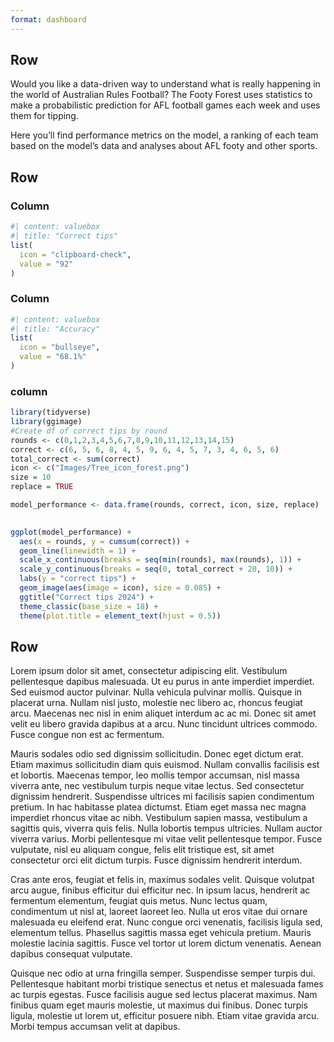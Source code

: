 ```yaml
---
format: dashboard
---
```

## Row 

Would you like a data-driven way to understand what is really happening in the world of Australian Rules Football? The Footy Forest uses statistics to make a probabilistic prediction for AFL football games each week and uses them for tipping.  

Here you'll find performance metrics on the model, a ranking of each team based on the model's data and analyses about AFL footy and other sports. 


## Row

### Column

```r
#| content: valuebox
#| title: "Correct tips"
list(
  icon = "clipboard-check",
  value = "92"
)

```


### Column 

```r
#| content: valuebox
#| title: "Accuracy"
list(
  icon = "bullseye", 
  value = "68.1%"
)

```


### column



```r
library(tidyverse)
library(ggimage)
#Create df of correct tips by round
rounds <- c(0,1,2,3,4,5,6,7,8,9,10,11,12,13,14,15)
correct <- c(6, 5, 6, 8, 4, 5, 9, 6, 4, 5, 7, 3, 4, 6, 5, 6)
total_correct <- sum(correct)
icon <- c("Images/Tree_icon_forest.png")
size = 10 
replace = TRUE

model_performance <- data.frame(rounds, correct, icon, size, replace)
  

ggplot(model_performance) +
  aes(x = rounds, y = cumsum(correct)) +
  geom_line(linewidth = 1) +
  scale_x_continuous(breaks = seq(min(rounds), max(rounds), 1)) +
  scale_y_continuous(breaks = seq(0, total_correct + 20, 10)) +
  labs(y = "correct tips") +
  geom_image(aes(image = icon), size = 0.085) +
  ggtitle("Correct tips 2024") +
  theme_classic(base_size = 18) +
  theme(plot.title = element_text(hjust = 0.5))


```



## Row

Lorem ipsum dolor sit amet, consectetur adipiscing elit. Vestibulum pellentesque dapibus malesuada. Ut eu purus in ante imperdiet imperdiet. Sed euismod auctor pulvinar. Nulla vehicula pulvinar mollis. Quisque in placerat urna. Nullam nisl justo, molestie nec libero ac, rhoncus feugiat arcu. Maecenas nec nisl in enim aliquet interdum ac ac mi. Donec sit amet velit eu libero gravida dapibus at a arcu. Nunc tincidunt ultrices commodo. Fusce congue non est ac fermentum.

Mauris sodales odio sed dignissim sollicitudin. Donec eget dictum erat. Etiam maximus sollicitudin diam quis euismod. Nullam convallis facilisis est et lobortis. Maecenas tempor, leo mollis tempor accumsan, nisl massa viverra ante, nec vestibulum turpis neque vitae lectus. Sed consectetur dignissim hendrerit. Suspendisse ultrices mi facilisis sapien condimentum pretium. In hac habitasse platea dictumst. Etiam eget massa nec magna imperdiet rhoncus vitae ac nibh. Vestibulum sapien massa, vestibulum a sagittis quis, viverra quis felis. Nulla lobortis tempus ultricies. Nullam auctor viverra varius. Morbi pellentesque mi vitae velit pellentesque tempor. Fusce vulputate, nisl eu aliquam congue, felis elit tristique est, sit amet consectetur orci elit dictum turpis. Fusce dignissim hendrerit interdum.

Cras ante eros, feugiat et felis in, maximus sodales velit. Quisque volutpat arcu augue, finibus efficitur dui efficitur nec. In ipsum lacus, hendrerit ac fermentum elementum, feugiat quis metus. Nunc lectus quam, condimentum ut nisl at, laoreet laoreet leo. Nulla ut eros vitae dui ornare malesuada eu eleifend erat. Nunc congue orci venenatis, facilisis ligula sed, elementum tellus. Phasellus sagittis massa eget vehicula pretium. Mauris molestie lacinia sagittis. Fusce vel tortor ut lorem dictum venenatis. Aenean dapibus consequat vulputate.

Quisque nec odio at urna fringilla semper. Suspendisse semper turpis dui. Pellentesque habitant morbi tristique senectus et netus et malesuada fames ac turpis egestas. Fusce facilisis augue sed lectus placerat maximus. Nam finibus quam eget mauris molestie, ut maximus dui finibus. Donec turpis ligula, molestie ut lorem ut, efficitur posuere nibh. Etiam vitae gravida arcu. Morbi tempus accumsan velit at dapibus.

